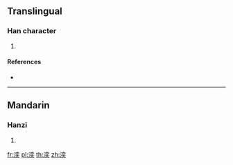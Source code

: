 ==Translingual==

===Han character===
{{Han char|rn=85|rad=水|as=09|sn=12|four=|canj=EYCK,XEYCK}}

# {{defn|Han|sort=水09}}

====References====
* {{Han ref|kx=0637.120|dkj=17843|dj=1044.100|hdz=31684.020|uh=6E59|ud=28249}}

----

==Mandarin==

===Hanzi===
{{cmn-hanzi|pin=[[yì]] ([[yi4]])|wg=i<sup>4</sup>}}

# {{defn|lang=cmn|sort=水09}}

[[fr:湙]]
[[pl:湙]]
[[th:湙]]
[[zh:湙]]